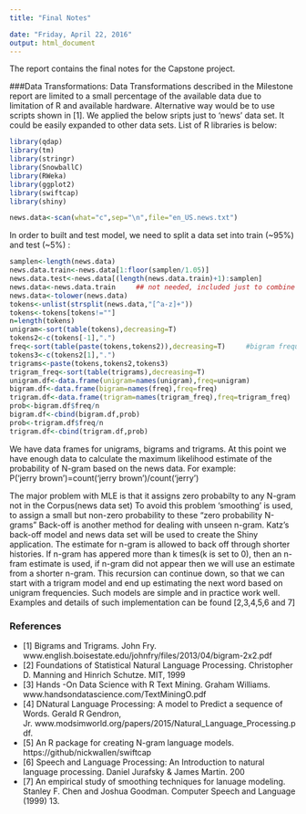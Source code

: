 ```yaml
---
title: "Final Notes"

date: "Friday, April 22, 2016"
output: html_document
---
```


The report contains the final notes for the Capstone project.  

###Data Transformations:
Data Transformations described in the Milestone report are limited to a small percentage of the available data due to limitation of R and available hardware. Alternative way would be to use scripts shown in [1]. We applied the below sripts just to 'news' data set. 
It could be easily expanded to other data sets. List of R libraries is below:
```r
library(qdap)
library(tm)
library(stringr)
library(SnowballC)
library(RWeka)
library(ggplot2)
library(swiftcap)
library(shiny)

news.data<-scan(what="c",sep="\n",file="en_US.news.txt")

````
In order to built and test model, we need to split a data set into train (~95%) and test (~5%) :
```r
samplen<-length(news.data)
news.data.train<-news.data[1:floor(samplen/1.05)]
news.data.test<-news.data[(length(news.data.train)+1):samplen]
news.data<-news.data.train     ## not needed, included just to combine pieces of code from different sources.
news.data<-tolower(news.data)
tokens<-unlist(strsplit(news.data,"[^a-z]+"))
tokens<-tokens[tokens!=""]
n=length(tokens)
unigram<-sort(table(tokens),decreasing=T)
tokens2<-c(tokens[-1],".")
freq<-sort(table(paste(tokens,tokens2)),decreasing=T)     #bigram frequency
tokens3<-c(tokens2[1],".")
trigrams<-paste(tokens,tokens2,tokens3)
trigram_freq<-sort(table(trigrams),decreasing=T)
unigram.df<-data.frame(unigram=names(unigram),freq=unigram)
bigram.df<-data.frame(bigram=names(freq),freq=freq)
trigram.df<-data.frame(trigram=names(trigram_freq),freq=trigram_freq)
prob<-bigram.df$freq/n
bigram.df<-cbind(bigram.df,prob)
prob<-trigram.df$freq/n
trigram.df<-cbind(trigram.df,prob)

````
We have data frames for unigrams, bigrams and trigrams. At this point we have enough data to calculate the maximum likelihood estimate of the probability of N-gram based on the news data.
For example:  
P('jerry brown')=count('jerry brown')/count('jerry')

The major problem with MLE is that it assigns zero probabilty to any N-gram not in the Corpus(news data set)
To avoid this problem 'smoothing' is used, to assign a small but non-zero probability to these "zero probability N-grams"
Back-off is another method for dealing with unseen n-gram.
Katz's back-off model and news data set will be used to create the Shiny application.
The estimate for n-gram is allowed to back off through shorter histories.
If n-gram has appered more than k times(k is set to 0), then an n-fram estimate is used, if n-gram did not appear then we will use an estimate from a shorter n-gram. This recursion can continue down, so that we can start with a trigram model and end up estimating the next word based on unigram frequencies.
Such models are simple and in practice work well. Examples and details of such implementation can be found [2,3,4,5,6 and 7]


### References

- [1] Bigrams and Trigrams. John Fry. www.english.boisestate.edu/johnfry/files/2013/04/bigram-2x2.pdf
- [2] Foundations of Statistical Natural Language Processing. Christopher D. Manning and Hinrich Schutze. MIT, 1999
- [3] Hands -On Data Science with R Text Mining. Graham Williams. www.handsondatascience.com/TextMiningO.pdf
- [4] DNatural Language Processing: A model to Predict a sequence of Words. Gerald R Gendron, Jr. www.modsimworld.org/papers/2015/Natural_Language_Processing.pdf.
- [5] An R package for creating N-gram language models. https://github/nickwallen/swiftcap
- [6] Speech and Language Processing: An Introduction to natural language processing. Daniel Jurafsky & James Martin. 200
- [7] An empirical study of smoothing techniques for lanuage modeling. Stanley F. Chen and Joshua Goodman. Computer Speech and Language (1999) 13.

  